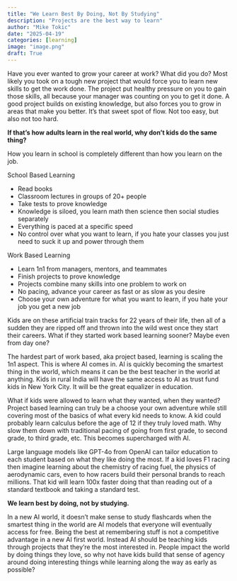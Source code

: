 ```yaml
---
title: "We Learn Best By Doing, Not By Studying"
description: "Projects are the best way to learn"
author: "Mike Tokic"
date: "2025-04-19"
categories: [learning]
image: "image.png"
draft: True
---
```


Have you ever wanted to grow your career at work? What did you do? Most likely you took on a tough new project that would force you to learn new skills to get the work done. The project put healthy pressure on you to gain those skills, all because your manager was counting on you to get it done. A good project builds on existing knowledge, but also forces you to grow in areas that make you better. It's that sweet spot of flow. Not too easy, but also not too hard. 

**If that's how adults learn in the real world, why don't kids do the same thing?**

How you learn in school is completely different than how you learn on the job. 

School Based Learning 

- Read books
- Classroom lectures in groups of 20+ people
- Take tests to prove knowledge
- Knowledge is siloed, you learn math then science then social studies separately
- Everything is paced at a specific speed 
- No control over what you want to learn, if you hate your classes you just need to suck it up and power through them 

Work Based Learning

- Learn 1n1 from managers, mentors, and teammates
- Finish projects to prove knowledge 
- Projects combine many skills into one problem to work on
- No pacing, advance your career as fast or as slow as you desire 
- Choose your own adventure for what you want to learn, if you hate your job you get a new job

Kids are on these artificial train tracks for 22 years of their life, then all of a sudden they are ripped off and thrown into the wild west once they start their careers. What if they started work based learning sooner? Maybe even from day one? 

The hardest part of work based, aka project based, learning is scaling the 1n1 aspect. This is where AI comes in. AI is quickly becoming the smartest thing in the world, which means it can be the best teacher in the world at anything. Kids in rural India will have the same access to AI as trust fund kids in New York City. It will be the great equalizer in education. 

What if kids were allowed to learn what they wanted, when they wanted? Project based learning can truly be a choose your own adventure while still covering most of the basics of what every kid needs to know. A kid could probably learn calculus before the age of 12 if they truly loved math. Why slow them down with traditional pacing of going from first grade, to second grade, to third grade, etc. This becomes supercharged with AI.

Large language models like GPT-4o from OpenAI can tailor education to each student based on what they like doing the most. If a kid loves F1 racing then imagine learning about the chemistry of racing fuel, the physics of aerodynamic cars, even to how racers build their personal brands to reach millions. That kid will learn 100x faster doing that than reading out of a standard textbook and taking a standard test. 

**We learn best by doing, not by studying.** 

In a new AI world, it doesn't make sense to study flashcards when the smartest thing in the world are AI models that everyone will eventually access for free. Being the best at remembering stuff is not a competitive advantage in a new AI first world. Instead AI should be teaching kids through projects that they're the most interested in. People impact the world by doing things they love, so why not have kids build that sense of agency around doing interesting things while learning along the way as early as possible?